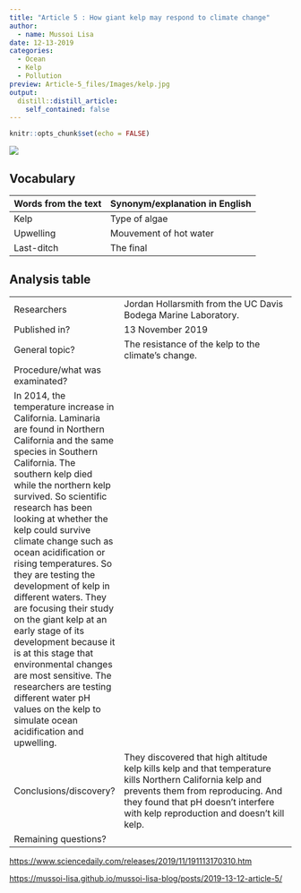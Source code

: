 ```yaml
---
title: "Article 5 : How giant kelp may respond to climate change"
author:
  - name: Mussoi Lisa
date: 12-13-2019
categories:
  - Ocean
  - Kelp
  - Pollution
preview: Article-5_files/Images/kelp.jpg
output:
  distill::distill_article:
    self_contained: false
---
```

```r
knitr::opts_chunk$set(echo = FALSE)
```


![](article-5_files/Images/kelp2.jpg) 


## Vocabulary

| Words from the text | Synonym/explanation in English |
| ------------------- | ------------------------------ |
| Kelp | Type of algae |
| Upwelling | Mouvement of hot water  | 
| Last-ditch | The final|



## Analysis table 

|                              |                                                                     |
| ---------------------------- | ------------------------------------------------------------------- |
| Researchers                  |  Jordan Hollarsmith from the UC Davis Bodega Marine Laboratory.|
| Published in?                |   13 November 2019                                                     |
| General topic?               |  The resistance of the kelp to the climate's change.                       |
| Procedure/what was examinated? |
In 2014, the temperature increase in California. Laminaria are found in Northern California and the same species in Southern California. The southern kelp died while the northern kelp survived. So scientific research has been looking at whether the kelp could survive climate change such as ocean acidification or rising temperatures. So they are testing the development of kelp in different waters. They are focusing their study on the giant kelp at an early stage of its development because it is at this stage that environmental changes are most sensitive. The researchers are testing different water pH values on the kelp to simulate ocean acidification and upwelling.|
| Conclusions/discovery?       | They discovered that high altitude kelp kills kelp and that temperature kills Northern California kelp and prevents them from reproducing. And they found that pH doesn't interfere with kelp reproduction and doesn't kill kelp.   |
| Remaining questions?         | |

<https://www.sciencedaily.com/releases/2019/11/191113170310.htm>

<https://mussoi-lisa.github.io/mussoi-lisa-blog/posts/2019-13-12-article-5/>

